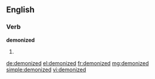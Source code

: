 ==English==

===Verb===
'''demonized'''

# {{past of|demonize}}

[[de:demonized]]
[[el:demonized]]
[[fr:demonized]]
[[mg:demonized]]
[[simple:demonized]]
[[vi:demonized]]